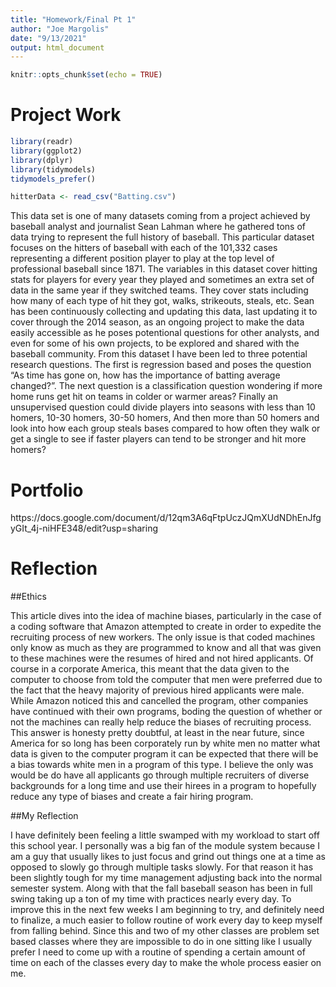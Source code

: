 ```yaml
---
title: "Homework/Final Pt 1"
author: "Joe Margolis"
date: "9/13/2021"
output: html_document
---
```


```r
knitr::opts_chunk$set(echo = TRUE)
```

# Project Work
```r
library(readr)
library(ggplot2)
library(dplyr)
library(tidymodels)
tidymodels_prefer()

hitterData <- read_csv("Batting.csv")
```
  
  This data set is one of many datasets coming from a project achieved by baseball analyst and journalist Sean Lahman where he gathered tons of data trying to represent the full history of baseball. This particular dataset focuses on the hitters of baseball with each of the 101,332 cases representing a different position player to play at the top level of professional baseball since 1871. The variables in this dataset cover hitting stats for players for every year they played and sometimes an extra set of data in the same year if they switched teams. They cover stats including how many of each type of hit they got, walks, strikeouts, steals, etc. Sean has been continuously collecting and updating this data, last updating it to cover through the 2014 season, as an ongoing project to make the data easily accessible as he poses potentional questions for other analysts, and even for some of his own projects, to be explored and shared with the baseball community.
  From this dataset I have been led to three potential research questions. The first is regression based and poses the question "As time has gone on, how has the importance of batting average changed?". The next question is a classification question wondering if more home runs get hit on teams in colder or warmer areas?  Finally an unsupervised question could divide players into seasons with less than 10 homers, 10-30 homers, 30-50 homers, And then more than 50 homers and look into how each group steals bases compared to how often they walk or get a single to see if faster players can tend to be stronger and hit more homers?
  
# Portfolio
https://docs.google.com/document/d/12qm3A6qFtpUczJQmXUdNDhEnJfgyGIt_4j-niHFE348/edit?usp=sharing

  
# Reflection
##Ethics

  This article dives into the idea of machine biases, particularly in the case of a coding software that Amazon attempted to create in order to expedite the recruiting process of new workers. The only issue is that coded machines only know as much as they are programmed to know and all that was given to these machines were the resumes of hired and not hired applicants. Of course in a corporate America, this meant that the data given to the computer to choose from told the computer that men were preferred due to the fact that the heavy majority of previous hired applicants were male. While Amazon noticed this and cancelled the program, other companies have continued with their own programs, boding the question of whether or not the machines can really help reduce the biases of recruiting process. This answer is honesty pretty doubtful, at least in the near future, since America for so long has been corporately run by white men no matter what data is given to the computer program it can be expected that there will be a bias towards white men in a program of this type. I believe the only was would be do have all applicants go through multiple recruiters of diverse backgrounds for a long time and use their hirees in a program to hopefully reduce any type of biases and create a fair hiring program.
  
##My Reflection

  I have definitely been feeling a little swamped with my workload to start off this school year. I personally was a big fan of the module system because I am a guy that usually likes to just focus and grind out things one at a time as opposed to slowly go through multiple tasks slowly. For that reason it has been slightly tough for my time management adjusting back into the normal semester system. Along with that the fall baseball season has been in full swing taking up a ton of my time with practices nearly every day. To improve this in the next few weeks I am beginning to try, and definitely need to finalize, a much easier to follow routine of work every day to keep myself from falling behind. Since this and two of my other classes are problem set based classes where they are impossible to do in one sitting like I usually prefer I need to come up with a routine of spending a certain amount of time on each of the classes every day to make the whole process easier on me.
  
  
